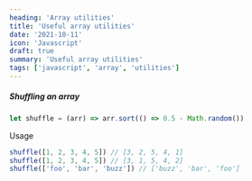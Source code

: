 ```yaml
---
heading: 'Array utilities'
title: 'Useful array utilities'
date: '2021-10-11'
icon: 'Javascript'
draft: true
summary: 'Useful array utilities'
tags: ['javascript', 'array', 'utilities']
---
```


##### Shuffling an array

```js
let shuffle = (arr) => arr.sort(() => 0.5 - Math.random())
```

Usage

```js
shuffle([1, 2, 3, 4, 5]) // [3, 2, 5, 4, 1]
shuffle([1, 2, 3, 4, 5]) // [3, 1, 5, 4, 2]
shuffle(['foo', 'bar', 'buzz']) // ['buzz', 'bar', 'foo']
```
